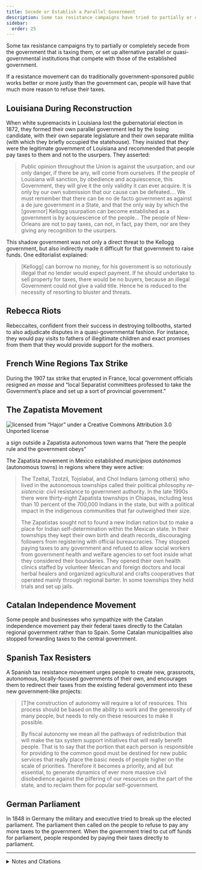 ```yaml
---
title: Secede or Establish a Parallel Government
description: Some tax resistance campaigns have tried to partially or completely secede from the government that is taxing them.
sidebar:
  order: 25
---
```


Some tax resistance campaigns try to partially or completely secede from the government that is taxing them, or set up alternative parallel or quasi-governmental institutions that compete with those of the established government.

If a resistance movement can do traditionally government-sponsored public works better or more justly than the government can, people will have that much more reason to refuse their taxes.

## <Badge text="Example" size="medium" /> Louisiana During Reconstruction

When white supremacists in Louisiana lost the gubernatorial election in 1872, they formed their own parallel government led by the losing candidate, with their own separate legislature and their own separate militia (with which they briefly occupied the statehouse).
They insisted that *they* were the legitimate government of Louisiana and recommended that people pay taxes to them and not to the usurpers.
They asserted:

> Public opinion throughout the Union is against the usurpation, and our only danger, if there be any, will come from ourselves.
> If the people of Louisiana will sanction, by obedience and acquiescence, this Government, they will give it the only validity it can ever acquire.
> It is only by our own submission that our cause can be defeated.…
> We must remember that there can be no de facto government as against a de jure government in a State, and that the only way by which the [governor] Kellogg usurpation can become established as a government is by acquiescence of the people…
> The people of New-Orleans are not to pay taxes, can not, in fact, pay them, nor are they giving any recognition to the usurpers.

This shadow government was not only a direct threat to the Kellogg government, but also indirectly made it difficult for that government to raise funds.
One editorialist explained:

> [Kellogg] can borrow no money, for his government is so notoriously illegal that no lender would expect payment.
> If he should undertake to sell property for taxes, there would be no buyers, because an illegal Government could not give a valid title.
> Hence he is reduced to the necessity of resorting to bluster and threats.

## <Badge text="Example" size="medium" /> Rebecca Riots

Rebeccaites, confident from their success in destroying tollbooths, started to also adjudicate disputes in a quasi-governmental fashion.
For instance, they would pay visits to fathers of illegitimate children and exact promises from them that they would provide support for the mothers.

## <Badge text="Example" size="medium" /> French Wine Regions Tax Strike

During the 1907 tax strike that erupted in France, local government officials resigned <i>en masse</i> and “local Separatist committees professed to take the Government’s place and set up a sort of provincial government.”

## <Badge text="Example" size="medium" /> The Zapatista Movement

![licensed from “Hajor” under a Creative Commons Attribution 3.0 Unported license](../../../assets/zapatista.jpg)
<figcaption>a sign outside a Zapatista autonomous town warns that “here the people rule and the government obeys”</figcaption>

The Zapatista movement in Mexico established <i lang="es">municipios autónomos</i> (autonomous towns) in regions where they were active:

> The Tzeltal, Tzotzil, Tojolabal, and Chol Indians (among others) who lived in the autonomous townships called their political philosophy <i lang="es">resistencia</i>: civil resistance to government authority.
> In the late 1990s there were thirty-eight Zapatista townships in Chiapas, including less than 10 percent of the 700,000 Indians in the state, but with a political impact in the indigenous communities that far outweighed their size.
>
> The Zapatistas sought not to found a new Indian nation but to make a place for Indian self-determination within the Mexican state.
> In their townships they kept their own birth and death records, discouraging followers from registering with official bureaucracies.
> They stopped paying taxes to any government and refused to allow social workers from government health and welfare agencies to set foot inside what they considered their boundaries.
> They opened their own health clinics staffed by volunteer Mexican and foreign doctors and local herbal healers and organized agricultural and crafts cooperatives that operated mainly through regional barter.
> In some townships they held trials and set up jails.

## <Badge text="Example" size="medium" /> Catalan Independence Movement

Some people and businesses who sympathize with the Catalan independence movement pay their federal taxes directly to the Catalan regional government rather than to Spain.
Some Catalan municipalities also stopped forwarding taxes to the central government.

## <Badge text="Example" size="medium" /> Spanish Tax Resisters

A Spanish tax resistance movement urges people to create new, grassroots, autonomous, locally-focused governments of their own, and encourages them to redirect their taxes from the existing federal government into these new government-like projects:

> [T]he construction of autonomy will require a lot of resources.
> This process should be based on the ability to work and the generosity of many people, but needs to rely on these resources to make it possible.
>
> By fiscal autonomy we mean all the pathways of redistribution that will make the tax system support initiatives that will really benefit people.
> That is to say that the portion that each person is responsible for providing to the common good must be destined for new public services that really place the basic needs of people higher on the scale of priorities.
> Therefore it becomes a priority, and all but essential, to generate dynamics of ever more massive civil disobedience against the pilfering of our resources on the part of the state, and to reclaim them for popular self-government.

## <Badge text="Example" size="medium" /> German Parliament

In 1848 in Germany the military and executive tried to break up the elected parliament.
The parliament then called on the people to refuse to pay any more taxes to the government.
When the government tried to cut off funds for parliament, people responded by paying their taxes directly to parliament.

<Aside type="wikipedia" title="Wikipedia">
  <WikipediaBadge title="Secession" />
  <WikipediaBadge title="Dual power" />
  <WikipediaBadge title="Prefigurative politics" />
  <WikipediaBadge title="Battle of Liberty Place" />
  <WikipediaBadge title="Rebecca Riots" />
  <WikipediaBadge title="Revolt of the Languedoc winegrowers" />
  <WikipediaBadge title="Zapatista territories" />
  <WikipediaBadge title="Catalan independence movement" />
</Aside>

---

<details>
<summary>Notes and Citations</summary>

* “Another Twitch in the Fusion Corpse” <i>New York Times</i> 11 April 1873
* [“Kellogg’s Desperate Threats”](https://tile.loc.gov/storage-services/service/ndnp/lu/batch_lu_angel_ver01/data/sn85034336/00211101027/1873032901/0731.pdf) <i>The Ouachita Telegraph</i>, 29 March 1873, p. 1 (quoting the <i>New York World</i>)
* Evans, Henry Tobit <i>Rebecca Riots!</i> (2010 ed.), pp. 116–17, 130–31, 154
* “The French Wine Bill” <i>Otago Witness</i> 26 June 1907, p. 19
* Preston, Julia & Dillon, Samuel <i>Opening Mexico: The Making of a Democracy</i> (2004) p. 443
* [“Alella decideix pagar els impostos a l’agència tributària catalana i no a l’espanyola”](https://www.vilaweb.cat/noticia/4074737/20130116/alella-decideix-pagar-impostos-lagencia-tributaria-catalana-lespanyola.html) <i>VilaWeb</i> 16 January 2013
* [“Un ayuntamiento en manos de Solidaritat se declara ‘insumiso fiscal’”](https://www.vozbcn.com/2012/10/17/130729/ayuntamiento-solidaritat-insumiso-fiscal/) <i>La Voz de Barcelona</i> 4 December 2013
* [“Un grupo de ayuntamientos promoverá una campaña de insumisión fiscal como la planteada por Òmnium Cultural”](https://www.vozbcn.com/2011/07/15/80580/ayuntamientos-insumision-fiscal-omnium/) <i>La Voz de Barcelona</i> 15 July 2011
* [“La insumisión fiscal como estrategia de rebeldía”](https://cooperativa.cat/wp-content/uploads/2015/02/MANUAL-DESOBEDIENCIA-2015.pdf?page=10) <i>¡Rebelaos!</i> p. 16 (translation mine)
* Maurice, C. Edmund <i>The Revolutionary Movement of 1848–9 in Italy, Austria-Hungary, and Germany</i> (1887) [p. 412](https://archive.org/details/revolutionarymov00maur/page/412/mode/1up)

</details>
